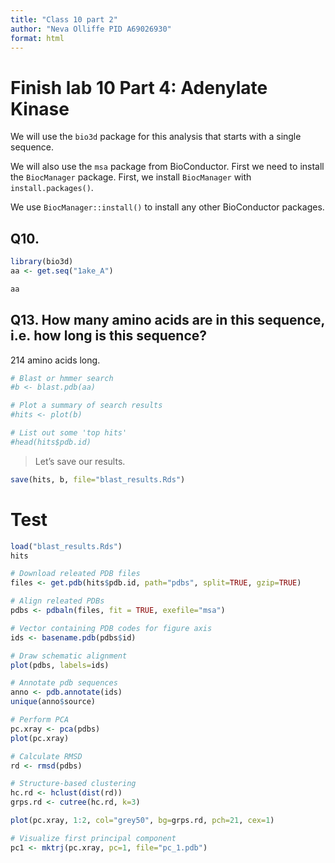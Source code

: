 ```yaml
---
title: "Class 10 part 2"
author: "Neva Olliffe PID A69026930"
format: html
---
```



# Finish lab 10 Part 4: Adenylate Kinase
We will use the `bio3d` package for this analysis that starts with a single sequence.

We will also use the `msa` package from BioConductor.
First we need to install the `BiocManager` package. First, we install `BiocManager` with `install.packages()`. 

We use `BiocManager::install()` to install any other BioConductor packages. 


## Q10. 

```r
library(bio3d)
aa <- get.seq("1ake_A")

```


```r
aa
```
## Q13. How many amino acids are in this sequence, i.e. how long is this sequence? 
214 amino acids long.

```r
# Blast or hmmer search 
#b <- blast.pdb(aa)
```
```r
# Plot a summary of search results
#hits <- plot(b)
```
```r
# List out some 'top hits'
#head(hits$pdb.id)
```
> Let's save our results.

```r
save(hits, b, file="blast_results.Rds")
```

# Test
```r
load("blast_results.Rds")
hits
```



```r
# Download releated PDB files
files <- get.pdb(hits$pdb.id, path="pdbs", split=TRUE, gzip=TRUE)
```

```r
# Align releated PDBs
pdbs <- pdbaln(files, fit = TRUE, exefile="msa")
```
```r
# Vector containing PDB codes for figure axis
ids <- basename.pdb(pdbs$id)

# Draw schematic alignment
plot(pdbs, labels=ids)
```

```r
# Annotate pdb sequences 
anno <- pdb.annotate(ids)
unique(anno$source)

```

```r
# Perform PCA
pc.xray <- pca(pdbs)
plot(pc.xray)
```

```r
# Calculate RMSD
rd <- rmsd(pdbs)

# Structure-based clustering
hc.rd <- hclust(dist(rd))
grps.rd <- cutree(hc.rd, k=3)

plot(pc.xray, 1:2, col="grey50", bg=grps.rd, pch=21, cex=1)

```

```r
# Visualize first principal component
pc1 <- mktrj(pc.xray, pc=1, file="pc_1.pdb")
```







